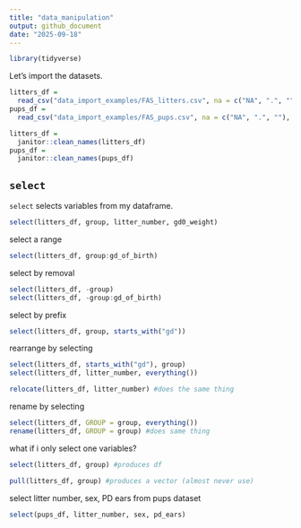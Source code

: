 ```yaml
---
title: "data_manipulation"
output: github_document
date: "2025-09-18"
---
```


```r
library(tidyverse)
```

Let's import the datasets.

```r
litters_df = 
  read_csv("data_import_examples/FAS_litters.csv", na = c("NA", ".", ""))
pups_df = 
  read_csv("data_import_examples/FAS_pups.csv", na = c("NA", ".", ""), skip=3)

litters_df =
  janitor::clean_names(litters_df)
pups_df =
  janitor::clean_names(pups_df)
```

## `select`

`select` selects variables from my dataframe.

```r
select(litters_df, group, litter_number, gd0_weight)
```

select a range

```r
select(litters_df, group:gd_of_birth)
```

select by removal

```r
select(litters_df, -group)
select(litters_df, -group:gd_of_birth)
```

select by prefix

```r
select(litters_df, group, starts_with("gd"))
```

rearrange by selecting

```r
select(litters_df, starts_with("gd"), group)
select(litters_df, litter_number, everything())

relocate(litters_df, litter_number) #does the same thing
```

rename by selecting

```r
select(litters_df, GROUP = group, everything())
rename(litters_df, GROUP = group) #does same thing
```

what if i only select one variables?

```r
select(litters_df, group) #produces df

pull(litters_df, group) #produces a vector (almost never use)
```

select litter number, sex, PD ears from pups dataset

```r
select(pups_df, litter_number, sex, pd_ears)
```

